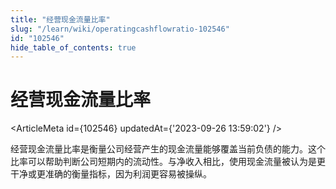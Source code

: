 ```yaml
---
title: "经营现金流量比率"
slug: "/learn/wiki/operatingcashflowratio-102546"
id: "102546"
hide_table_of_contents: true
---
```



# 经营现金流量比率

<ArticleMeta id={102546} updatedAt={'2023-09-26 13:59:02'} />
<div className='border-solid border-b border-t-0 my-4 border-[var(--ifm-color-gray-300)]' />

经营现金流量比率是衡量公司经营产生的现金流量能够覆盖当前负债的能力。这个比率可以帮助判断公司短期内的流动性。与净收入相比，使用现金流量被认为是更干净或更准确的衡量指标，因为利润更容易被操纵。
